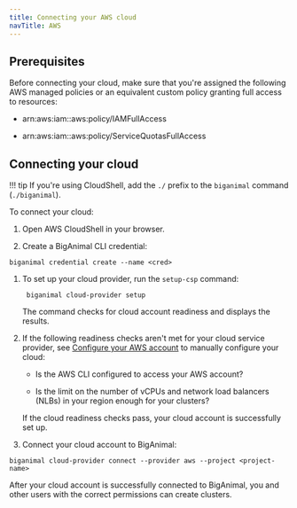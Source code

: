 ```yaml
---
title: Connecting your AWS cloud
navTitle: AWS
---
```


## Prerequisites

Before connecting your cloud, make sure that you're assigned the following AWS managed policies or an equivalent custom policy granting full access to resources:

- arn:aws:iam::aws:policy/IAMFullAccess

- arn:aws:iam::aws:policy/ServiceQuotasFullAccess

## Connecting your cloud

!!! tip
    If you're using CloudShell, add the `./` prefix to the `biganimal` command (`./biganimal`).
    
To connect your cloud:

1. Open AWS CloudShell in your browser.

1.  Create a BigAnimal CLI credential:

   ```shell
   biganimal credential create --name <cred> 
   ```

1. To set up your cloud provider, run the `setup-csp` command:

   ```shell
    biganimal cloud-provider setup  
   ```
   The command checks for cloud account readiness and displays the results. 

1. If the following readiness checks aren't met for your cloud service provider, see [Configure your AWS account](/biganimal/release/getting_started/preparing_cloud_account/02_preparing_aws/#configure-your-aws-account) to manually configure your cloud:

   - Is the AWS CLI configured to access your AWS account?

   - Is the limit on the number of vCPUs and network load balancers (NLBs) in your region enough for your clusters?

   If the cloud readiness checks pass, your cloud account is successfully set up. 
   
1.  Connect your cloud account to BigAnimal:

   ```shell
   biganimal cloud-provider connect --provider aws --project <project-name>
   ```
 After your cloud account is successfully connected to BigAnimal, you and other users with the correct permissions can create clusters.